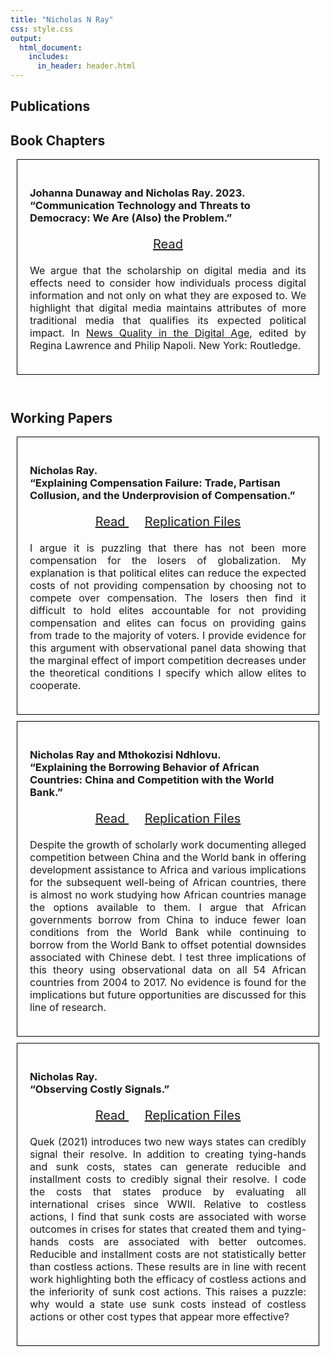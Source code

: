 ```yaml
---
title: "Nicholas N Ray"
css: style.css
output:
  html_document:
    includes:
      in_header: header.html
---
```

<head> <meta Nicholas Norfleet Ray/>
  <!-- Google tag (gtag.js) -->
  <script async src="https://www.googletagmanager.com/gtag/js?id=G-2BJ6GPSDGY"></script>
  <script>
    window.dataLayer = window.dataLayer || [];
    function gtag(){dataLayer.push(arguments);}
    gtag('js', new Date());
    gtag('config', 'G-2BJ6GPSDGY');
  </script>
  <meta Research/>
  <meta Working Papers/>
</head>
<section>
  <h1> Publications </h1>
  <h2> Book Chapters </h2>
  <div style="padding:20px;border:0.5px solid black;margin:10px;">
  <h3> Johanna Dunaway and Nicholas Ray. 2023.<br> "Communication Technology and Threats to Democracy: We Are (Also) the Problem."</h3>
  <p align="center" style = "font-size:20px;"> 
  <a href = research_files/Dunaway_Ray_Pre-Print.pdf> Read <i class="fas fa-book-open"></i></a> </p>
  <p align="justify" style="font-size:16px;"> We argue that the scholarship on digital media and its effects need to consider how individuals process digital information and not only on what they are exposed to. We highlight that digital media maintains attributes of more traditional media that qualifies its expected political impact. In <a href=https://www.taylorfrancis.com/books/edit/10.4324/9781003257998/news-quality-digital-age-regina-lawrence-philip-napoli> News Quality in the Digital Age</a>, edited by Regina Lawrence and Philip Napoli. New York: Routledge.</p>
  </div>
  <br>
  <h1> Working Papers </h1>
  <a id="globalization"></a> 
  <div style="padding:20px;border:0.5px solid black;margin:10px;">
  <h3> Nicholas Ray.<br> "Explaining Compensation Failure: Trade, Partisan Collusion, and the Underprovision of Compensation." </h3>
  <p align="center" style = "font-size:20px;"> 
  <a href = research_files/Explaining_Compensation_Failure.pdf>Read <i class="fas fa-book-open"></i></a>&emsp;
  <a href=https://www.dropbox.com/scl/fo/a60f44ahtda56idblzcpv/APXpHDmaPAeoOThHbFSz70E?rlkey=j5er9qwlvo92yejbb209btger&st=q0hj91d0&dl=0> Replication Files <i class="fas fa-folder-open"></i></a> 
  </p>
  <p align="justify" style="font-size:16px;"> I argue it is puzzling that there has not been more compensation for the losers of globalization. My explanation is that political elites can reduce the expected costs of not providing compensation by choosing not to compete over compensation. The losers then find it difficult to hold elites accountable for not providing compensation and elites can focus on providing gains from trade to the majority of voters. I provide evidence for this argument with observational panel data showing that the marginal effect of import competition decreases under the theoretical conditions I specify which allow elites to cooperate.
  </p>
  </div>
  <div style="padding:20px;border:0.5px solid black;margin:10px;">
  <a id="borrowing"></a>
  <h3> Nicholas Ray and Mthokozisi Ndhlovu. <br> "Explaining the Borrowing Behavior of African Countries: China and Competition with the World Bank." </h3>
  <p align="center" style = "font-size:20px;"> 
  <a href = research_files/Borrowing_Behavior.pdf>Read <i class="fas fa-book-open"></i></a>&emsp;
  <a href =https://www.dropbox.com/scl/fo/3ckl7gbyrne5gcpm715fg/AGr9y3IMGYwesuyKFJzsgqA?rlkey=8wkzzz2dwwj6row3mxqbhjpi0&st=vwovn87c&dl=0> Replication Files <i class="fas fa-folder-open"></i></a>
  </p>
  <p align="justify" style="font-size:16px;"> Despite the growth of scholarly work documenting alleged competition between China and the World bank in offering development assistance to Africa and various implications for the subsequent well-being of African countries, there is almost no work studying how African countries manage the options available to them. I argue that African governments borrow from China to induce fewer loan conditions from the World Bank while continuing to borrow from the World Bank to offset potential downsides associated with Chinese debt. I test three implications of this theory using observational data on all 54 African countries from 2004 to 2017. No evidence is found for the implications but future opportunities are discussed for this line of research.
  </p>
  </div>
  <div style="padding:20px;border:0.5px solid black;margin:10px;">
  <a id="conflict"></a>
  <h3> Nicholas Ray. <br> "Observing Costly Signals."</h3>
  <p align="center" style = "font-size:20px;"> 
  <a href = research_files/Observing_Costly_Signals.pdf>Read <i class="fas fa-book-open"></i></a>&emsp;
  <a href=https://www.dropbox.com/scl/fo/qbben6fw8kix96ds4zn10/AK5tdTQgjZ0F3Z723eQKD14?rlkey=nh7erp3suv3m1egivlmbva6pd&st=ypi6fqfn&dl=0> Replication Files <i class="fas fa-folder-open"></i></a> 
  </p>
  <p align="justify" style="font-size:16px;"> Quek (2021) introduces two new ways states can credibly signal their resolve. In addition to creating tying-hands and sunk costs, states can generate reducible and installment costs to credibly signal their resolve. I code the costs that states produce by evaluating all international crises since WWII. Relative to costless actions, I find that sunk costs are associated with worse outcomes in crises for states that created them and tying-hands costs are associated with better outcomes. Reducible and installment costs are not statistically better than costless actions. These results are in line with recent work highlighting both the efficacy of costless actions and the inferiority of sunk cost actions. This raises a puzzle: why would a state use sunk costs instead of costless actions or other cost types that appear more effective?
  </p>
  </div>
</section>